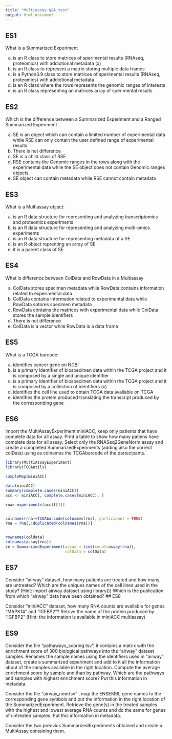 ```yaml
---
title: "Multiassay_Q&A_test"
output: html_document
---
```



## ES1

What is a Summarized Experiment

a) is an R class to store matrices of sperimental results (RNAseq, proteomics) with addiotional metadata (x)
b) is an R class to represent a matrix storing multiple data frames
c) is a Python3.9 class to store matrices of sperimental results (RNAseq, proteomics) with addiotional metadata
d) is an R class where the rows represents the genomic ranges of interests
e) is an R class representing an matrices array of sperimental results


## ES2

Which is the difference between a Summarized Experiment and a Ranged Summarized Experiment

a) SE is an object which can contain a limited number of experimental data while RSE can only contain the user defined range of experimental results
b) There is not difference
c) SE is a child class of RSE
d) RSE contains the Genomic ranges in the rows along with the experimental data while the SE object does not contain Genomic ranges objects
e) SE object can contain metadata while RSE cannot contain metadata

## ES3 

What is a Multiassay object:

a) is an R data structure for representing and analyzing transcriptomics and proteomics experiments
b) is an R data structure for representing and analyzing multi-omics experiments
c) is an R data structure for representing metadata of a SE
d) is an R object reprenting an array of SE
e) it is a parent class of SE 

## ES4

What is difference between ColData and RowData in a Multiassay

a) ColData stores specimen metadata while RowData contains information related to experimental data 
b) ColData contains information related to experimental data  while RowData sotores specimen metadata
c) RowData contains the matrices with experimental data while ColData stores the sample identifiers
d) There is not difference
e) ColData is a vector while RowData is a data frame

## ES5

What is a TCGA barcode:

a) identifies cancer gene on NCBI 
b) is a primary identifier of biospecimen data within the TCGA project and it is composed by a single and unique identifier
c) is a primary identifier of biospecimen data within the TCGA project and it is composed by a collection of identifiers (x)
d) identifies the cell line used to obtain TCGA data available on TCGA
e) identifies the protein produced translating the transcript produced by the corresponding gene


## ES6

Import the MultiAssayExperiment miniACC, keep only patients that have complete data for all assay.
Print a table to show how many patiens have complete data for all assay.
Select only the RNASeq2GeneNorm assay and create a completed SummarizedExperiments (adding also the correct colData) using as colnames the TCGAbarcode of the partecipants.




```r
library(MultiAssayExperiment)
library(TCGAutils)

sampleMap(miniACC)

data(miniACC)
summary(complete.cases(miniACC))
acc <- miniACC[, complete.cases(miniACC), ]

rna= experiments(acc)[[1]] 

  
colnames(rna)=TCGAbarcode(colnames(rna), participant = TRUE)
rna = rna[,!duplicated(colnames(rna))]


rownames(coldata)
colnames(assay(rna))
se = SummarizedExperiment(assay = list(count=assay(rna)), 
                          colData = colData)

```
## ES7

Consider "airway" dataset, how many patients are treated and how many are untreated?
Which are the uniques names of the cell lines used in the study? (Hint: import airway dataset using library())
Which is the publication from which "airway" data have been obtained?
## ES8

Consider "miniACC" dataset, how many RNA counts are available for genes "MAPK14" and "IGFBP2"?
Retrive the name of the protein produced by "IGFBP2" (Hint: the information is available in miniACC multiassay)


## ES9

Consider the file "pathaways_scoring.tsv", it contains a matrix with the enrichment score of 300 biological pathways into the "airway" dataset samples.
Renames the sample names using the identifiers used in "airway" dataset, create a summarized experiment and add to it all the  information about of the samples available in the right location.
Compute the average enrichment score by sample and than by pathway. Which are the pathways and samples with highest enrichment score? Put this information in metadata.

Consider the file "airway_new.tsv" , map the ENSEMBL gene names to the corresponding gene symbols and put the information in the right location of the SummarizedExperiment. 
Retrieve the gene(s) in the treated samples with the highest and lowest average RNA counts and do the same for genes of untreated samples. Put this information in metadata.

Consider the two preovius SummarizedExperiments obtained and create a MultiAssay containing them.

